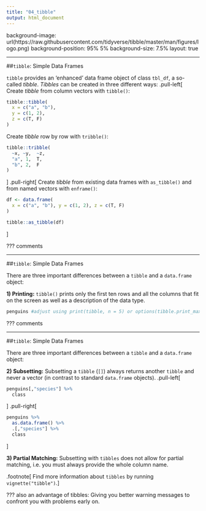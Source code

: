 ```yaml
---
title: "04_tibble"
output: html_document
---
```


background-image: url(https://raw.githubusercontent.com/tidyverse/tibble/master/man/figures/logo.png)
background-position: 95% 5%
background-size: 7.5%
layout: true

---

##`tibble`: Simple Data Frames

`tibble` provides an 'enhanced' data frame object of class `tbl_df`, a so-called *tibble*. *Tibbles* can be created in three different ways:
.pull-left[
Create *tibble* from column vectors with `tibble()`:
```r
tibble::tibble(
  x = c("a", "b"),
  y = c(1, 2),
  z = c(T, F)
)
```
Create *tibble* row by row with `tribble()`:
```r
tibble::tribble(
  ~x, ~y,  ~z,
  "a", 1,  T,
  "b", 2,  F
)
```
]
.pull-right[
Create *tibble* from existing data frames with `as_tibble()` and from named vectors with `enframe()`:
```r
df <- data.frame(
  x = c("a", "b"), y = c(1, 2), z = c(T, F)
)
```
```r
tibble::as_tibble(df)
```
]

???
comments

---

##`tibble`: Simple Data Frames

There are three important differences between a `tibble` and a `data.frame` object:

**1) Printing:** `tibble()` prints only the first ten rows and all the columns that fit on the screen as well as a description of the data type.
```r
penguins #adjust using print(tibble, n = 5) or options(tibble.print_max = 5)
```

???
comments

---

##`tibble`: Simple Data Frames

There are three important differences between a `tibble` and a `data.frame` object:

**2) Subsetting:** Subsetting a `tibble` (`[]`) always returns another `tibble` and never a vector (in contrast to standard `data.frame` objects).
.pull-left[
```r
penguins[,"species"] %>%
  class
```
]
.pull-right[
```r
penguins %>% 
  as.data.frame() %>% 
  .[,"species"] %>% 
  class
```
]

**3) Partial Matching:** Subsetting with `tibbles` does not allow for partial matching, i.e. you must always provide the whole column name.

.footnote[
Find more information about `tibbles` by running `vignette("tibble")`.
]

???
also an advantage of tibbles: Giving you better warning messages to confront you with problems early on.
